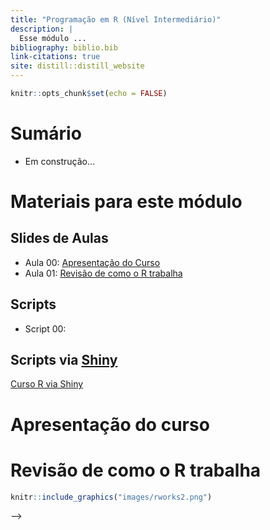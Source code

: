 ```yaml
---
title: "Programação em R (Nível Intermediário)"
description: |
  Esse módulo ...
bibliography: biblio.bib
link-citations: true
site: distill::distill_website
---
```


```r
knitr::opts_chunk$set(echo = FALSE)
```

# Sumário 

- Em construção...

##

# <i class="fas fa-folder-open"></i> Materiais para este módulo {#materiais}


## Slides de Aulas {#slidesaulas}

 - Aula 00: [Apresentação do Curso](aulas/aula00.html)
 - Aula 01: [Revisão de como o R trabalha]()

## Scripts {#scripts}
 - Script 00: 


## Scripts via  [Shiny](https://shiny.rstudio.com/) {#shiny}

[Curso R via Shiny](https://bendeivide.shinyapps.io/Curso-R/)

# <i class="fas fa-book"></i> Apresentação do curso {#apresentacao}

# Revisão de como o R trabalha

```r
knitr::include_graphics("images/rworks2.png")
```

<!-- 
Caracterizar melhor a linguagem R 

- Linguagem interpretada
- Escopo Léxico
- Programação Funcional
- Programação Metaparadigma
- Programação dinâmica:
Retirado do livro: hand-On Programming with R

Em algumas linguagens, como C, Java e FORTRAN, você precisa compilar seu código legível por humanos em código legível por máquina (geralmente 1s e 0s) antes de executá-lo. Se você já programou nessa linguagem antes, pode estar se perguntando se precisa compilar seu código R antes de usá-lo. A resposta é não. R é uma linguagem de programação dinâmica, o que significa que R interpreta automaticamente seu código conforme você o executa.

-->

<!--
Introdução aos objetos:
  - Atômicos: objetos que não podem se conter
  - Recursivos: Objetos que podem conter objetos de mesmo tipo
  - Ver a função is.atomic() ou is.recursive()
<!-- require(stats) -->

<!-- is.a.r <- function(x) c(is.atomic(x), is.recursive(x)) -->

<!-- is.a.r(c(a = 1, b = 3)) # TRUE FALSE -->
<!-- is.a.r(list())          # FALSE TRUE - a list is a list -->
<!-- is.a.r(list(2))         # FALSE TRUE -->
<!-- is.a.r(lm)              # FALSE TRUE -->
<!-- is.a.r(y ~ x)           # FALSE TRUE -->
<!-- is.a.r(expression(x+1)) # FALSE TRUE -->
<!-- is.a.r(quote(exp))      # FALSE FALSE -->
-->


<!--
- Aprofundar e detalhar a parte de objetos de modo geral, não restringindo apenas aos vetores
- Nos vetores de modo caractere, trabalhar bem sua utilização; ver o material da ecologia da USP
-->

<!-- Usar o manual https://cran.r-project.org/doc/manuals/r-release/R-lang.html para seguir a todos os tipos de objetos -->



<!-- # Objetos -->

<!-- ## Quadro de dados -->

<!-- - data.frames() -->
<!-- - tibble::tibble() -->


<!-- Funções -->

<!-- apresentar formas de se criar operadores binários especiais -->
